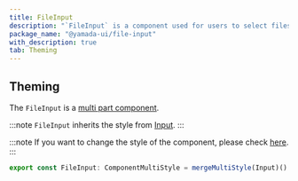 ```yaml
---
title: FileInput
description: "`FileInput` is a component used for users to select files."
package_name: "@yamada-ui/file-input"
with_description: true
tab: Theming
---
```


## Theming

The `FileInput` is a [multi part component](/styled-system/theming/component-style#multi-part-components).

:::note
`FileInput` inherits the style from [Input](/components/forms/input).
:::

:::note
If you want to change the style of the component, please check [here](/styled-system/theming/customize-theme#changing-the-style-of-components).
:::

```ts
export const FileInput: ComponentMultiStyle = mergeMultiStyle(Input)()
```
